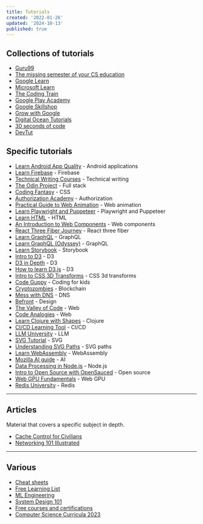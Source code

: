 ```yaml
---
title: Tutorials
created: '2022-01-26'
updated: '2024-10-13'
published: true
---
```


## Collections of tutorials

-   [Guru99](https://www.guru99.com)
-   [The missing semester of your CS education](https://missing.csail.mit.edu)
-   [Google Learn](https://web.dev/learn)
-   [Microsoft Learn](https://learn.microsoft.com/en-gb/training/browse)
-   [The Coding Train](https://thecodingtrain.com)
-   [Google Play Academy](https://playacademy.exceedlms.com/student/catalog)
-   [Google Skillshop](https://skillshop.exceedlms.com/student/catalog/browse)
-   [Grow with Google](https://grow.google/intl/europe/courses-and-tools)
-   [Digital Ocean Tutorials](https://www.digitalocean.com/community/tutorials)
-   [30 seconds of code](https://www.30secondsofcode.org)
-   [DevTut](https://devtut.github.io)

## Specific tutorials

-   [Learn Android App Quality](https://developer.android.com/quality) - Android applications
-   [Learn Firebase](https://firebase.google.com/community/learn) - Firebase
-   [Technical Writing Courses](https://developers.google.com/tech-writing) - Technical writing
-   [The Odin Project](https://www.theodinproject.com) - Full stack
-   [Coding Fantasy](https://codingfantasy.com) - CSS
-   [Authorization Academy](https://www.osohq.com/academy) - Authorization
-   [Practical Guide to Web Animation](https://tilda.education/en/web-animation-course) - Web animation
-   [Learn Playwright and Puppeteer](https://www.checklyhq.com/learn/headless) - Playwright and Puppeteer
-   [Learn HTML](https://www.learn-html.org) - HTML
-   [An Introduction to Web Components](https://htmlwithsuperpowers.netlify.app) - Web components
-   [React Three Fiber Journey](https://journey.pmnd.rs) - React three fiber
-   [Learn GraphQL](https://hasura.io/learn) - GraphQL
-   [Learn GraphQL (Odyssey)](https://www.apollographql.com/tutorials) - GraphQL
-   [Learn Storybook](https://storybook.js.org/tutorials) - Storybook
-   [Intro to D3](https://yangdanny97.github.io/intro-to-d3) - D3
-   [D3 in Depth](https://www.d3indepth.com) - D3
-   [How to learn D3.js](https://2019.wattenberger.com/blog/d3) - D3
-   [Intro to CSS 3D Transforms](https://3dtransforms.desandro.com) - CSS 3d transforms
-   [Code Guppy](https://codeguppy.com) - Coding for kids
-   [Cryptozombies](https://cryptozombies.io) - Blockchain
-   [Mess with DNS](https://messwithdns.net) - DNS
-   [Befront](https://befront.io) - Design
-   [The Valley of Code](https://thevalleyofcode.com) - Web
-   [Code Analogies](https://www.codeanalogies.com) - Web
-   [Learn Clojure with Shapes](https://www.maria.cloud) - Clojure
-   [CI/CD Learning Tool](https://semaphoreci.com/cicd-learning-tool) - CI/CD
-   [LLM University](https://cohere.com/llmu) - LLM
-   [SVG Tutorial](https://svg-tutorial.com) - SVG
-   [Understanding SVG Paths](https://www.nan.fyi/svg-paths) - SVG paths
-   [Learn WebAssembly](https://github.com/EmNudge/watlings) - WebAssembly
-   [Mozilla AI guide](https://ai-guide.future.mozilla.org) - AI
-   [Data Processing in Node.js](https://heynode.com) - Node.js
-   [Intro to Open Source with OpenSauced](https://github.com/open-sauced/intro) - Open source
-   [Web GPU Fundamentals](https://webgpufundamentals.org) - Web GPU
-   [Redis University](https://university.redis.io/academy) - Redis

---

## Articles

Material that covers a specific subject in depth.

-   [Cache Control for Civilians](https://csswizardry.com/2019/03/cache-control-for-civilians)
-   [Networking 101 Illustrated](https://labs.iximiuz.com/courses/computer-networking-fundamentals/from-lan-to-vxlan)

---

## Various

-   [Cheat sheets](https://devhints.io)
-   [Free Learning List](https://freelearninglist.org)
-   [ML Engineering](https://github.com/stas00/ml-engineering)
-   [System Design 101](https://github.com/ByteByteGoHq/system-design-101)
-   [Free courses and certifications](https://github.com/cloudcommunity/Free-Certifications)
-   [Computer Science Curricula 2023](https://dl.acm.org/doi/book/10.1145/3664191)
